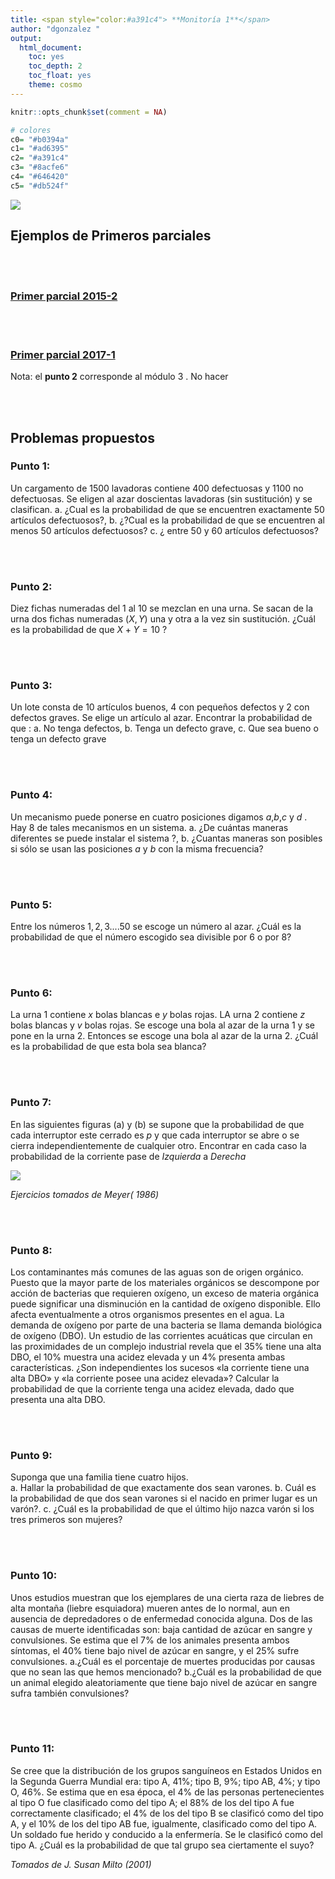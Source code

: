 ```yaml
---
title: <span style="color:#a391c4"> **Monitoría 1**</span>  
author: "dgonzalez "
output:
  html_document:
    toc: yes
    toc_depth: 2
    toc_float: yes
    theme: cosmo
---
```


```r
knitr::opts_chunk$set(comment = NA)

# colores
c0= "#b0394a"
c1= "#ad6395"
c2= "#a391c4"
c3= "#8acfe6"
c4= "#646420"
c5= "#db524f"
```

![](img/banner2.png)



## **Ejemplos de Primeros parciales**

<br/><br/>

### [**Primer parcial 2015-2**](https://github.com/dgonzalez80/pye20221.io/blob/main/pdf/PARCIAL1.pdf)

<br/><br/>

### [**Primer parcial 2017-1**](https://github.com/dgonzalez80/pye20221.io/blob/main/pdf/Primer%20parcial_20171-C.pdf)
Nota: el **punto 2** corresponde al módulo 3 . No hacer

<br/><br/>

## **Problemas propuestos**

### **Punto 1**:

Un cargamento de 1500 lavadoras contiene 400 defectuosas y 1100 no defectuosas. Se eligen al azar doscientas lavadoras (sin sustitución) y se clasifican. 
a. ¿Cual es la probabilidad de que se encuentren exactamente 50 artículos defectuosos?, 
b. ¿?Cual es la probabilidad de que se encuentren al menos 50 artículos defectuosos? 
c. ¿ entre 50 y 60 artículos defectuosos?

<br/><br/>

### **Punto 2**:

Diez fichas numeradas del 1 al 10 se mezclan en una urna. Se sacan de la urna dos fichas numeradas $(X,Y)$ una y otra a la vez sin sustitución. ¿Cuál es la probabilidad de que $X+Y=10$ ?

<br/><br/>

### **Punto 3**:

Un lote consta de 10 artículos buenos, 4 con pequeños defectos y 2 con defectos graves. Se elige un artículo al azar. Encontrar la probabilidad de que : 
a. No tenga defectos, 
b. Tenga un defecto grave, 
c. Que sea bueno o tenga un defecto grave
	
<br/><br/>

### **Punto 4**:

Un mecanismo puede ponerse en cuatro posiciones digamos $a$,$b$,$c$ y $d$ . Hay 8 de tales mecanismos en un sistema. 
a. ¿De cuántas maneras diferentes se puede instalar el sistema ?, 
b. ¿Cuantas maneras son posibles si sólo se usan las posiciones $a$ y $b$ con la misma frecuencia?

<br/><br/>

### **Punto 5**:

Entre los números $1,2,3 .... 50$ se escoge un número al azar. ¿Cuál es la probabilidad de que el número escogido sea divisible por $6$ o por $8$?
	
<br/><br/>

### **Punto 6**:

La urna 1 contiene $x$ bolas blancas e $y$ bolas rojas. LA urna 2 contiene $z$ bolas blancas y $v$ bolas rojas. Se escoge una bola al azar de la urna 1 y se pone en la urna 2. Entonces se escoge una bola al azar de la urna 2. ¿Cuál es la  probabilidad de que esta bola sea blanca?
	
<br/><br/>

### **Punto 7**:

En las siguientes figuras (a) y (b) se supone que la probabilidad de que cada interruptor  este cerrado es $p$  y que cada  interruptor se abre o se cierra independientemente de cualquier otro. Encontrar en cada caso la probabilidad de la corriente pase de *Izquierda* a *Derecha*
	

![](img/circuitos2.png)

*Ejercicios tomados de Meyer( 1986)	*

<br/><br/>

### **Punto 8**:

Los contaminantes más comunes de las aguas son de origen orgánico. Puesto que la mayor parte de los materiales orgánicos se descompone por acción de bacterias que requieren oxígeno, un exceso de materia orgánica puede significar una disminución en la cantidad de oxígeno disponible. Ello afecta eventualmente a otros organismos presentes en el agua. La demanda de oxígeno por parte de una bacteria se llama demanda biológica de oxígeno (DBO). Un estudio de las corrientes acuáticas que circulan en las proximidades de un complejo industrial revela que el 35% tiene una alta DBO, el 10% 	muestra una acidez elevada y un 4% presenta ambas características. ¿Son independientes los sucesos «la corriente tiene una alta DBO» y «la corriente posee una acidez elevada»? Calcular la probabilidad de que la corriente tenga una acidez elevada, dado que presenta una alta DBO.
	
<br/><br/>

### **Punto 9**:

Suponga que una familia tiene cuatro hijos.  
a. Hallar la probabilidad de que exactamente dos sean varones. 
b. Cuál es la probabilidad de que dos sean varones si el nacido en primer lugar es un varón?. 
c. ¿Cuál es la probabilidad de que el último hijo nazca varón si los tres primeros son mujeres?
	
<br/><br/>

### **Punto 10**: 

Unos estudios muestran que los ejemplares de una cierta raza de liebres de alta montaña (liebre esquiadora) mueren antes de lo normal, aun en ausencia de depredadores o de 	enfermedad conocida alguna. Dos de las causas de muerte identificadas son: baja cantidad de azúcar en sangre y convulsiones. Se estima que el 7% de los animales presenta ambos síntomas, el 40% tiene bajo nivel de azúcar en sangre, y el 25% sufre convulsiones. 
a.¿Cuál es el porcentaje de muertes producidas por causas que no sean las que hemos mencionado? 
b.¿Cuál es la probabilidad de que un animal elegido aleatoriamente que tiene bajo nivel de azúcar en sangre sufra también convulsiones?
	
<br/><br/>

### **Punto 11**:

Se cree que la distribución de los grupos sanguíneos en Estados Unidos en la Segunda Guerra Mundial era: tipo A, 41%; tipo B, 9%; tipo AB, 4%; y tipo O, 46%. Se estima que en esa época, el 4% de las personas pertenecientes al tipo O fue clasificado como del tipo A; el 88% de los del tipo A fue correctamente clasificado; el 4% de los del tipo B se clasificó como del tipo A, y el 10% de los del tipo AB fue, igualmente, clasificado como del tipo A. Un soldado fue herido y conducido a la enfermería. Se le clasificó como del tipo A. ¿Cuál es la probabilidad de que tal grupo sea ciertamente el suyo?
	
*Tomados de J. Susan Milto (2001)* 



